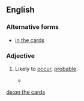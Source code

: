 ==English==

===Alternative forms===
*[[in the cards]]

===Adjective===
{{en-adj|pos=[[on]] [[the]] [[cards]]}}

# {{idiom}} Likely to [[occur]], [[probable]].
#*{{quote-news
|year=2011
|date=January 15
|author=Saj Chowdhury
|title=Man City 4 - 3 Wolves
|work=BBC
|url=http://news.bbc.co.uk/sport2/hi/football/eng_prem/9357962.stm
|page=
|passage=Wolves, sensing the comeback of all comebacks was '''on the cards''', kept pressing and set up an exciting finish when Ronald Zubar's header was judged to have crossed the line, even though it appeared that Nigel de Jong had successfully cleared the effort. }}

[[de:on the cards]]